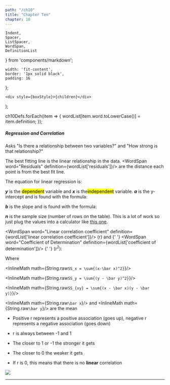 ```yaml
---
path: "/ch10"
title: "Chapter Ten"
chapter: 10
---
```


    Indent, 
    Spacer, 
    ListSpacer, 
    WordSpan, 
    DefinitionList 
} from 'components/markdown';

    width: 'fit-content',
    border: '1px solid black',
    padding: 16
};

    <div style={boxStyle}>{children}</div>
);

ch10Defs.forEach(item => {
  wordList[item.word.toLowerCase()] = item.definition;
});

##### Regression and Correlation

<Indent>

Asks "Is there a relationship between two variables?" and 
"How strong is that relationship?"

The best fitting line is the linear relationship in the data. 
<WordSpan word="Residuals" definition={wordList['residuals']}/> are the 
distance each point is from the best fit line.

The equation for linear regression is:

<Spacer/>
<Indent>
<InlineMath math={String.raw`y = a + bx`}/>
</Indent>
<Spacer/>

**_y_** is the <mark>dependent</mark> variable and **_x_** is 
the<mark>independent</mark> variable. **_a_** is the y-intercept 
and is found with the formula:

<Spacer/>
<Indent>
<InlineMath math={String.raw`a = \frac{(\sum y)(\sum x^2) - (\sum x)(\sum xy)}{n(\sum x^2) - (\sum x)^2}`}/>
</Indent>
<Spacer/>

**_b_** is the slope and is found with the formula:

<Spacer/>
<Indent>
<InlineMath math={String.raw`b = \frac{n(\sum xy) - (\sum x)(\sum y)}{n(\sum x^2) - (\sum x)^2}`}/>
</Indent>
<Spacer/>

**_n_** is the sample size (number of rows on the table). This is a lot
of work so just plug the values into a calculator like
[this one](https://www.hackmath.net/en/calculator/linear-regression).

<WordSpan word="Linear correlation coefficient" definition={wordList['linear correlation coefficient']}/> 
(r) and {' '}
<WordSpan word="Coefficient of Determination" definition={wordList['coefficient of determination']}/> 
{' '} (r<sup>2</sup>):

<Spacer/>

<Box>
<InlineMath math={String.raw`r = \frac{SS_{xy}}{\sqrt{SS_xSS_y}}`}/>

Where

<InlineMath math={String.raw`SS_x = \sum{(x-\bar x)^2}`}/><br/>

<InlineMath math={String.raw`SS_y = \sum{(y - \bar y)^2}`}/><br/>

<InlineMath math={String.raw`SS_{xy} = \sum{(x - \bar x)(y - \bar y)}`}/><br/>

<InlineMath math={String.raw`\bar x`}/> and <InlineMath math={String.raw`\bar y`}/> are the mean

</Box>

<Spacer/>

- Positive r represents a positive association (goes up), negative r represents a negative association (goes down)

- r is always between -1 and 1

- The closer to 1 or -1 the stronger it gets

- The closer to 0 the weaker it gets

- If r is 0, this means that there is no **linear** correlation

<Spacer/>
<img src={scatterPlot}/>

</Indent>

---

<DefinitionList json={ch10Defs}/>
